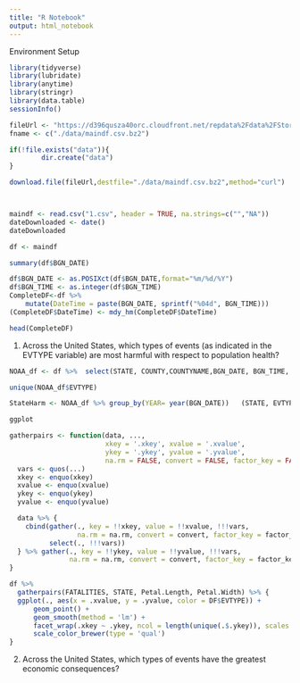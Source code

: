 ```yaml
---
title: "R Notebook"
output: html_notebook
---
```


Environment Setup

```r
library(tidyverse)
library(lubridate)
library(anytime)
library(stringr)
library(data.table)
sessionInfo()
```


```r
fileUrl <- "https://d396qusza40orc.cloudfront.net/repdata%2Fdata%2FStormData.csv.bz2"
fname <- c("./data/maindf.csv.bz2")

if(!file.exists("data")){
        dir.create("data")
}

download.file(fileUrl,destfile="./data/maindf.csv.bz2",method="curl")



maindf <- read.csv("1.csv", header = TRUE, na.strings=c("","NA"))
dateDownloaded <- date()
dateDownloaded
```


```r
df <- maindf

```

```r
summary(df$BGN_DATE)

```




```r
df$BGN_DATE <- as.POSIXct(df$BGN_DATE,format="%m/%d/%Y")
df$BGN_TIME <- as.integer(df$BGN_TIME) 
CompleteDF<-df %>% 
    mutate(DateTime = paste(BGN_DATE, sprintf("%04d", BGN_TIME)))
(CompleteDF$DateTime) <- mdy_hm(CompleteDF$DateTime)

```


```r
head(CompleteDF)
```





1.  Across the United States, which types of events (as indicated in the EVTYPE variable) are most harmful with respect to population health?

```r
NOAA_df <- df %>%  select(STATE, COUNTY,COUNTYNAME,BGN_DATE, BGN_TIME, EVTYPE, PROPDMG, PROPDMGEXP, CROPDMG, CROPDMGEXP, FATALITIES, INJURIES)
```

```r
unique(NOAA_df$EVTYPE)
```


```r
StateHarm <- NOAA_df %>% group_by(YEAR= year(BGN_DATE))   (STATE, EVTYPE) %>% summarize(INJFATLS = sum(FATALITIES+INJURIES)) %>% arrange(desc(INJFATLS))

```

```r
ggplot
```



```r
gatherpairs <- function(data, ..., 
                        xkey = '.xkey', xvalue = '.xvalue',
                        ykey = '.ykey', yvalue = '.yvalue',
                        na.rm = FALSE, convert = FALSE, factor_key = FALSE) {
  vars <- quos(...)
  xkey <- enquo(xkey)
  xvalue <- enquo(xvalue)
  ykey <- enquo(ykey)
  yvalue <- enquo(yvalue)

  data %>% {
    cbind(gather(., key = !!xkey, value = !!xvalue, !!!vars,
                 na.rm = na.rm, convert = convert, factor_key = factor_key),
          select(., !!!vars)) 
  } %>% gather(., key = !!ykey, value = !!yvalue, !!!vars,
               na.rm = na.rm, convert = convert, factor_key = factor_key)
}
```


```r
df %>% 
  gatherpairs(FATALITIES, STATE, Petal.Length, Petal.Width) %>% {
  ggplot(., aes(x = .xvalue, y = .yvalue, color = DF$EVTYPE)) +
      geom_point() + 
      geom_smooth(method = 'lm') +
      facet_wrap(.xkey ~ .ykey, ncol = length(unique(.$.ykey)), scales = 'free', labeller = label_both) +
      scale_color_brewer(type = 'qual')
}
```



2.  Across the United States, which types of events have the greatest economic consequences?




